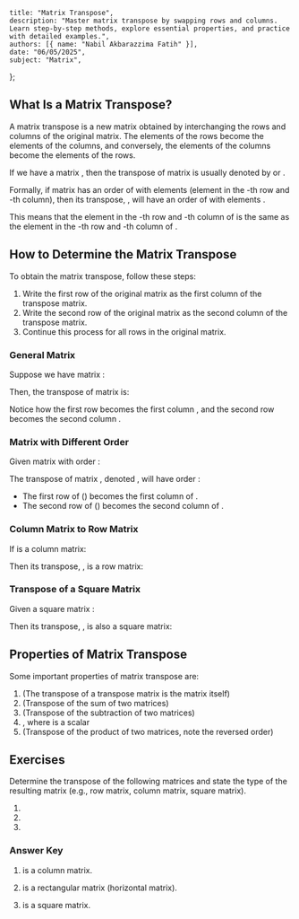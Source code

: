     title: "Matrix Transpose",
    description: "Master matrix transpose by swapping rows and columns. Learn step-by-step methods, explore essential properties, and practice with detailed examples.",
    authors: [{ name: "Nabil Akbarazzima Fatih" }],
    date: "06/05/2025",
    subject: "Matrix",
};

## What Is a Matrix Transpose?

A matrix transpose is a new matrix obtained by interchanging the rows and columns of the original matrix. The elements of the rows become the elements of the columns, and conversely, the elements of the columns become the elements of the rows.

If we have a matrix <InlineMath math="A" />, then the transpose of matrix <InlineMath math="A" /> is usually denoted by <InlineMath math="A^T" /> or <InlineMath math="A'" />.

Formally, if matrix <InlineMath math="A" /> has an order of <InlineMath math="m \times n" /> with elements <InlineMath math="a_{ij}" /> (element in the <InlineMath math="i" />-th row and <InlineMath math="j" />-th column), then its transpose, <InlineMath math="A^T" />, will have an order of <InlineMath math="n \times m" /> with elements <InlineMath math="a_{ji}^T = a_{ij}" />.

This means that the element in the <InlineMath math="j" />-th row and <InlineMath math="i" />-th column of <InlineMath math="A^T" /> is the same as the element in the <InlineMath math="i" />-th row and <InlineMath math="j" />-th column of <InlineMath math="A" />.

## How to Determine the Matrix Transpose

To obtain the matrix transpose, follow these steps:

1.  Write the first row of the original matrix as the first column of the transpose matrix.
2.  Write the second row of the original matrix as the second column of the transpose matrix.
3.  Continue this process for all rows in the original matrix.

### General Matrix

Suppose we have matrix <InlineMath math="A" />:

<BlockMath math="A = \begin{bmatrix} a & b \\ c & d \end{bmatrix}" />

Then, the transpose of matrix <InlineMath math="A" /> is:

<BlockMath math="A^T = \begin{bmatrix} a & c \\ b & d \end{bmatrix}" />

Notice how the first row <InlineMath math="\begin{bmatrix} a & b \end{bmatrix}" /> becomes
the first column <InlineMath math="\begin{bmatrix} a \\ b \end{bmatrix}" />, and
the second row <InlineMath math="\begin{bmatrix} c & d \end{bmatrix}" /> becomes
the second column <InlineMath math="\begin{bmatrix} c \\ d \end{bmatrix}" />.

### Matrix with Different Order

Given matrix <InlineMath math="B" /> with order <InlineMath math="2 \times 3" />:

<BlockMath math="B = \begin{bmatrix} 1 & 2 & 3 \\ 4 & 5 & 6 \end{bmatrix}" />

The transpose of matrix <InlineMath math="B" />, denoted <InlineMath math="B^T" />, will have order <InlineMath math="3 \times 2" />:

<BlockMath math="B^T = \begin{bmatrix} 1 & 4 \\ 2 & 5 \\ 3 & 6 \end{bmatrix}" />

- The first row of <InlineMath math="B" /> (<InlineMath math="\begin{bmatrix} 1 & 2 & 3 \end{bmatrix}" />) becomes the first column of <InlineMath math="B^T" />.
- The second row of <InlineMath math="B" /> (<InlineMath math="\begin{bmatrix} 4 & 5 & 6 \end{bmatrix}" />) becomes the second column of <InlineMath math="B^T" />.

### Column Matrix to Row Matrix

If <InlineMath math="C" /> is a column matrix:

<BlockMath math="C = \begin{bmatrix} 2 \\ 3 \end{bmatrix}" />

Then its transpose, <InlineMath math="C^T" />, is a row matrix:

<BlockMath math="C^T = \begin{bmatrix} 2 & 3 \end{bmatrix}" />

### Transpose of a Square Matrix

Given a square matrix <InlineMath math="D" />:

<BlockMath math="D = \begin{bmatrix} -7 & 8 & 1 & 3 \\ 5 & 9 & 7 & 2 \\ 2 & 2 & 1 & 3 \\ 1 & -6 & 0 & 1 \end{bmatrix}" />

Then its transpose, <InlineMath math="D^T" />, is also a square matrix:

<BlockMath math="D^T = \begin{bmatrix} -7 & 5 & 2 & 1 \\ 8 & 9 & 2 & -6 \\ 1 & 7 & 1 & 0 \\ 3 & 2 & 3 & 1 \end{bmatrix}" />

## Properties of Matrix Transpose

Some important properties of matrix transpose are:

1.  <InlineMath math="(A^T)^T = A" /> (The transpose of a transpose matrix is the
    matrix itself)
2.  <InlineMath math="(A + B)^T = A^T + B^T" /> (Transpose of the sum of two matrices)
3.  <InlineMath math="(A - B)^T = A^T - B^T" /> (Transpose of the subtraction of
    two matrices)
4.  <InlineMath math="(kA)^T = kA^T" />, where <InlineMath math="k" /> is a
    scalar
5.  <InlineMath math="(AB)^T = B^T A^T" /> (Transpose of the product of two matrices,
    note the reversed order)

## Exercises

Determine the transpose of the following matrices and state the type of the resulting matrix (e.g., row matrix, column matrix, square matrix).

1.  <InlineMath math="A = \begin{bmatrix} 1 & 3 & -5 \end{bmatrix}" />
2.  <InlineMath math="B = \begin{bmatrix} 9 & -1 \\ 3 & 0 \\ 1 & 5 \end{bmatrix}" />
3.  <InlineMath math="C = \begin{bmatrix} 2 & 3 & 1 \\ 1 & 6 & -2 \\ 4 & 5 & -7 \end{bmatrix}" />

### Answer Key

1.  <InlineMath math="A^T = \begin{bmatrix} 1 \\ 3 \\ -5 \end{bmatrix}" />

    <InlineMath math="A^T" /> is a column matrix.

2.  <InlineMath math="B^T = \begin{bmatrix} 9 & 3 & 1 \\ -1 & 0 & 5 \end{bmatrix}" />

    <InlineMath math="B^T" /> is a rectangular matrix (horizontal matrix).

3.  <InlineMath math="C^T = \begin{bmatrix} 2 & 1 & 4 \\ 3 & 6 & 5 \\ 1 & -2 & -7 \end{bmatrix}" />

    <InlineMath math="C^T" /> is a square matrix.

